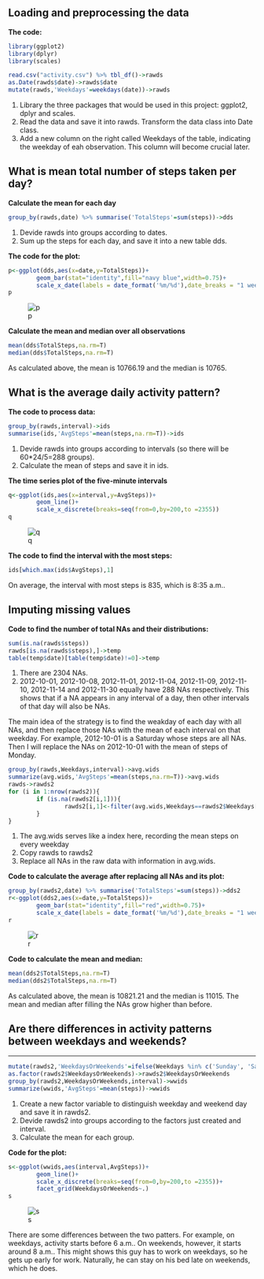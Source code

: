 ## Loading and preprocessing the data

**The code:**
```r
library(ggplot2)
library(dplyr)
library(scales)

read.csv("activity.csv") %>% tbl_df()->rawds
as.Date(rawds$date)->rawds$date
mutate(rawds,'Weekdays'=weekdays(date))->rawds
```
1. Library the three packages that would be used in this project: ggplot2, dplyr and scales. 
2. Read the data and save it into rawds. Transform the data class into Date class. 
3. Add a new column on the right called Weekdays of the table, indicating the weekday of eah observation. This column will become crucial later.

## What is mean total number of steps taken per day?

**Calculate the mean for each day**
```r
group_by(rawds,date) %>% summarise('TotalSteps'=sum(steps))->dds
```
1. Devide rawds into groups according to dates.
2. Sum up the steps for each day, and save it into a new table dds.

**The code for the plot:**
```r
p<-ggplot(dds,aes(x=date,y=TotalSteps))+
        geom_bar(stat="identity",fill="navy blue",width=0.75)+
        scale_x_date(labels = date_format('%m/%d'),date_breaks = "1 week")
p
```
![p](figure/p.png)

**Calculate the mean and median over all observations**
```r
mean(dds$TotalSteps,na.rm=T)
median(dds$TotalSteps,na.rm=T)
```
As calculated above, the mean is 10766.19 and the median is 10765.

## What is the average daily activity pattern?

**The code to process data:**
```r
group_by(rawds,interval)->ids
summarise(ids,'AvgSteps'=mean(steps,na.rm=T))->ids
```
1. Devide rawds into groups according to intervals (so there will be 60*24/5=288 groups).
2. Calculate the mean of steps and save it in ids.

**The time series plot of the five-minute intervals**
```r
q<-ggplot(ids,aes(x=interval,y=AvgSteps))+
        geom_line()+
        scale_x_discrete(breaks=seq(from=0,by=200,to =2355))
q
```
![q](figure/q.png)

**The code to find the interval with the most steps:**
```r
ids[which.max(ids$AvgSteps),1]
```
On average, the interval with most steps is 835, which is 8:35 a.m..


## Imputing missing values

**Code to find the number of total NAs and their distributions:**
```r
sum(is.na(rawds$steps))
rawds[is.na(rawds$steps),]->temp
table(temp$date)[table(temp$date)!=0]->temp
```
1. There are 2304 NAs.
2. 2012-10-01, 2012-10-08, 2012-11-01, 2012-11-04, 2012-11-09, 2012-11-10, 2012-11-14 and 2012-11-30 equally have 288 NAs respectively. This shows that if a NA appears in any interval of a day, then other intervals of that day will also be NAs.

The main idea of the strategy is to find the weakday of each day with all NAs, and then replace those NAs with the mean of each interval on that weekday. For example, 2012-10-01 is a Saturday whose steps are all NAs. Then I will replace the NAs on 2012-10-01 with the mean of steps of Monday.

```r
group_by(rawds,Weekdays,interval)->avg.wids
summarize(avg.wids,'AvgSteps'=mean(steps,na.rm=T))->avg.wids
rawds->rawds2
for (i in 1:nrow(rawds2)){
        if (is.na(rawds2[i,1])){
                rawds2[i,1]<-filter(avg.wids,Weekdays==rawds2$Weekdays[i] & interval==rawds2$interval[i])$AvgSteps[1]
        }
}
```
1. The avg.wids serves like a index here, recording the mean steps on every weekday
2. Copy rawds to rawds2
3. Replace all NAs in the raw data with information in avg.wids.

**Code to calculate the average after replacing all NAs and its plot:**
```r
group_by(rawds2,date) %>% summarise('TotalSteps'=sum(steps))->dds2
r<-ggplot(dds2,aes(x=date,y=TotalSteps))+
        geom_bar(stat="identity",fill="red",width=0.75)+
        scale_x_date(labels = date_format('%m/%d'),date_breaks = "1 week")
r
```
![r](figure/r.png)

**Code to calculate the mean and median:**
```r
mean(dds2$TotalSteps,na.rm=T)
median(dds2$TotalSteps,na.rm=T)
```

As calculated above, the mean is 10821.21 and the median is 11015. The mean and median after filling the NAs grow higher than before.

## Are there differences in activity patterns between weekdays and weekends?

****
```r
mutate(rawds2,'WeekdaysOrWeekends'=ifelse(Weekdays %in% c('Sunday', 'Saturday'),'Weekend','Weekday'))->rawds2
as.factor(rawds2$WeekdaysOrWeekends)->rawds2$WeekdaysOrWeekends
group_by(rawds2,WeekdaysOrWeekends,interval)->wwids
summarize(wwids,'AvgSteps'=mean(steps))->wwids
```
1. Create a new factor variable to distinguish weekday and weekend day and save it in rawds2.
2. Devide rawds2 into groups according to the factors just created and interval.
3. Calculate the mean for each group.

**Code for the plot:**
```r
s<-ggplot(wwids,aes(interval,AvgSteps))+
        geom_line()+
        scale_x_discrete(breaks=seq(from=0,by=200,to =2355))+
        facet_grid(WeekdaysOrWeekends~.)
s
```
![s](figure/s.png)

There are some differences between the two patters. For example, on weekdays, activity starts before 6 a.m.. On weekends, however, it starts around 8 a.m.. This might shows this guy has to work on weekdays, so he gets up early for work. Naturally, he can stay on his bed late on weekends, which he does.

